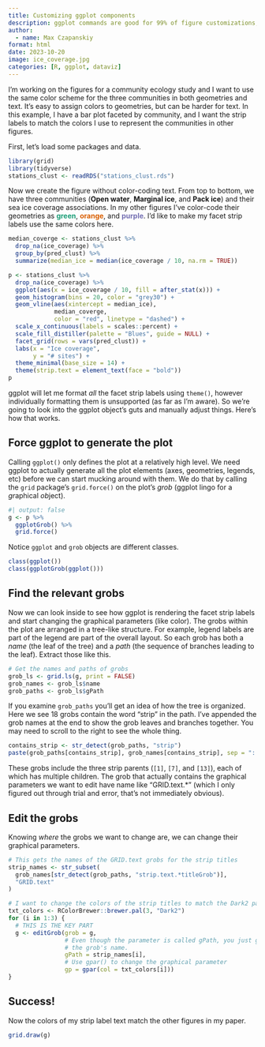 ```yaml
---
title: Customizing ggplot components
description: ggplot commands are good for 99% of figure customizations, but sometimes you need to edit individual plot components manually. Here's how.
author:
  - name: Max Czapanskiy
format: html
date: 2023-10-20
image: ice_coverage.jpg
categories: [R, ggplot, dataviz]
---
```


I'm working on the figures for a community ecology study and I want to use the same color scheme for the three communities in both geometries and text. It's easy to assign colors to geometries, but can be harder for text. In this example, I have a bar plot faceted by community, and I want the strip labels to match the colors I use to represent the communities in other figures.

First, let's load some packages and data.

```r
library(grid)
library(tidyverse)
stations_clust <- readRDS("stations_clust.rds")
```

Now we create the figure without color-coding text. From top to bottom, we have three communities (**Open water**, **Marginal ice**, and **Pack ice**) and their sea ice coverage associations. In my other figures I've color-code their geometries as [**green**]{style="color: #1B9E77"}, [**orange**]{style="color: #D95F02"}, and [**purple**]{style="color: #7570B3"}. I'd like to make my facet strip labels use the same colors here.

```r
median_coverge <- stations_clust %>%
  drop_na(ice_coverage) %>%
  group_by(pred_clust) %>%
  summarize(median_ice = median(ice_coverage / 10, na.rm = TRUE))

p <- stations_clust %>% 
  drop_na(ice_coverage) %>% 
  ggplot(aes(x = ice_coverage / 10, fill = after_stat(x))) +
  geom_histogram(bins = 20, color = "grey30") +
  geom_vline(aes(xintercept = median_ice),
             median_coverge,
             color = "red", linetype = "dashed") +
  scale_x_continuous(labels = scales::percent) +
  scale_fill_distiller(palette = "Blues", guide = NULL) +
  facet_grid(rows = vars(pred_clust)) +
  labs(x = "Ice coverage",
       y = "# sites") +
  theme_minimal(base_size = 14) +
  theme(strip.text = element_text(face = "bold"))
p
```

ggplot will let me format *all* the facet strip labels using `theme()`, however individually formatting them is unsupported (as far as I'm aware). So we're going to look into the ggplot object's guts and manually adjust things. Here's how that works.

## Force ggplot to generate the plot

Calling `ggplot()` only defines the plot at a relatively high level. We need ggplot to actually generate all the plot elements (axes, geometries, legends, etc) before we can start mucking around with them. We do that by calling the `grid` package's `grid.force()` on the plot's *grob* (ggplot lingo for a *gr*aphical *ob*ject).

```r
#| output: false
g <- p %>% 
  ggplotGrob() %>% 
  grid.force()
```

Notice `ggplot` and `grob` objects are different classes.

```r
class(ggplot())
class(ggplotGrob(ggplot()))
```

## Find the relevant grobs

Now we can look inside to see how ggplot is rendering the facet strip labels and start changing the graphical parameters (like color). The grobs within the plot are arranged in a tree-like structure. For example, legend labels are part of the legend are part of the overall layout. So each grob has both a *name* (the leaf of the tree) and a *path* (the sequence of branches leading to the leaf). Extract those like this.

```r
# Get the names and paths of grobs
grob_ls <- grid.ls(g, print = FALSE)
grob_names <- grob_ls$name
grob_paths <- grob_ls$gPath
```

If you examine `grob_paths` you'll get an idea of how the tree is organized. Here we see 18 grobs contain the word "strip" in the path. I've appended the grob names at the end to show the grob leaves and branches together. You may need to scroll to the right to see the whole thing.

```r
contains_strip <- str_detect(grob_paths, "strip")
paste(grob_paths[contains_strip], grob_names[contains_strip], sep = "::")
```

These grobs include the three strip parents (`[1]`, `[7]`, and `[13]`), each of which has multiple children. The grob that actually contains the graphical parameters we want to edit have name like "GRID.text.\*" (which I only figured out through trial and error, that's not immediately obvious).

## Edit the grobs

Knowing *where* the grobs we want to change are, we can change their graphical parameters.

```r
# This gets the names of the GRID.text grobs for the strip titles
strip_names <- str_subset(
  grob_names[str_detect(grob_paths, "strip.text.*titleGrob")],
  "GRID.text"
)

# I want to change the colors of the strip titles to match the Dark2 palette
txt_colors <- RColorBrewer::brewer.pal(3, "Dark2")
for (i in 1:3) {
  # THIS IS THE KEY PART
  g <- editGrob(grob = g,
                # Even though the parameter is called gPath, you just give it
                # the grob's name.
                gPath = strip_names[i], 
                # Use gpar() to change the graphical parameter
                gp = gpar(col = txt_colors[i]))
}
```

## Success!

Now the colors of my strip label text match the other figures in my paper.

```r
grid.draw(g)
```
